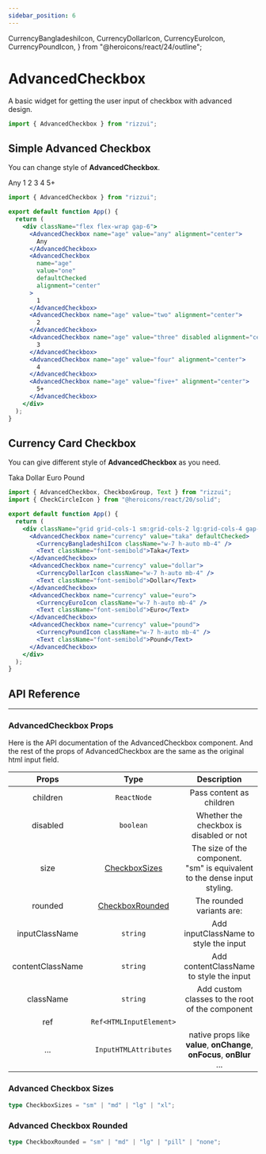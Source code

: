 ```yaml
---
sidebar_position: 6
---
```


  CurrencyBangladeshiIcon,
  CurrencyDollarIcon,
  CurrencyEuroIcon,
  CurrencyPoundIcon,
} from "@heroicons/react/24/outline";

# AdvancedCheckbox

A basic widget for getting the user input of checkbox with advanced design.

```jsx
import { AdvancedCheckbox } from "rizzui";
```

<div className="mb-20 md:mb-28" />

## Simple Advanced Checkbox

You can change style of **AdvancedCheckbox**.

<Paper className="flex-row flex-wrap gap-6">
  <AdvancedCheckbox name="age" value="any" alignment="center">
    Any
  </AdvancedCheckbox>
  <AdvancedCheckbox name="age" value="one" defaultChecked alignment="center">
    1
  </AdvancedCheckbox>
  <AdvancedCheckbox name="age" value="two" alignment="center">
    2
  </AdvancedCheckbox>
  <AdvancedCheckbox name="age" value="three" disabled alignment="center">
    3
  </AdvancedCheckbox>
  <AdvancedCheckbox name="age" value="four" alignment="center">
    4
  </AdvancedCheckbox>
  <AdvancedCheckbox name="age" value="five+" alignment="center">
    5+
  </AdvancedCheckbox>
</Paper>

```jsx
import { AdvancedCheckbox } from "rizzui";

export default function App() {
  return (
    <div className="flex flex-wrap gap-6">
      <AdvancedCheckbox name="age" value="any" alignment="center">
        Any
      </AdvancedCheckbox>
      <AdvancedCheckbox
        name="age"
        value="one"
        defaultChecked
        alignment="center"
      >
        1
      </AdvancedCheckbox>
      <AdvancedCheckbox name="age" value="two" alignment="center">
        2
      </AdvancedCheckbox>
      <AdvancedCheckbox name="age" value="three" disabled alignment="center">
        3
      </AdvancedCheckbox>
      <AdvancedCheckbox name="age" value="four" alignment="center">
        4
      </AdvancedCheckbox>
      <AdvancedCheckbox name="age" value="five+" alignment="center">
        5+
      </AdvancedCheckbox>
    </div>
  );
}
```

<div className="mb-16" />

## Currency Card Checkbox

You can give different style of **AdvancedCheckbox** as you need.

<Paper className="grid grid-cols-1 sm:grid-cols-2 lg:grid-cols-4 gap-6">
  <AdvancedCheckbox name="currency" value="taka" defaultChecked>
    <CurrencyBangladeshiIcon className="w-7 h-auto mb-4" />
    <Text className="font-semibold">Taka</Text>
  </AdvancedCheckbox>
  <AdvancedCheckbox name="currency" value="dollar">
    <CurrencyDollarIcon className="w-7 h-auto mb-4" />
    <Text className="font-semibold">Dollar</Text>
  </AdvancedCheckbox>
  <AdvancedCheckbox name="currency" value="euro">
    <CurrencyEuroIcon className="w-7 h-auto mb-4" />
    <Text className="font-semibold">Euro</Text>
  </AdvancedCheckbox>
  <AdvancedCheckbox name="currency" value="pound">
    <CurrencyPoundIcon className="w-7 h-auto mb-4" />
    <Text className="font-semibold">Pound</Text>
  </AdvancedCheckbox>
</Paper>

```jsx
import { AdvancedCheckbox, CheckboxGroup, Text } from "rizzui";
import { CheckCircleIcon } from "@heroicons/react/20/solid";

export default function App() {
  return (
    <div className="grid grid-cols-1 sm:grid-cols-2 lg:grid-cols-4 gap-6">
      <AdvancedCheckbox name="currency" value="taka" defaultChecked>
        <CurrencyBangladeshiIcon className="w-7 h-auto mb-4" />
        <Text className="font-semibold">Taka</Text>
      </AdvancedCheckbox>
      <AdvancedCheckbox name="currency" value="dollar">
        <CurrencyDollarIcon className="w-7 h-auto mb-4" />
        <Text className="font-semibold">Dollar</Text>
      </AdvancedCheckbox>
      <AdvancedCheckbox name="currency" value="euro">
        <CurrencyEuroIcon className="w-7 h-auto mb-4" />
        <Text className="font-semibold">Euro</Text>
      </AdvancedCheckbox>
      <AdvancedCheckbox name="currency" value="pound">
        <CurrencyPoundIcon className="w-7 h-auto mb-4" />
        <Text className="font-semibold">Pound</Text>
      </AdvancedCheckbox>
    </div>
  );
}
```

<div className="mb-20" />

## API Reference

<hr />

<div className="mb-10" />

### AdvancedCheckbox Props

Here is the API documentation of the AdvancedCheckbox component. And the rest of the props of AdvancedCheckbox are the same as the original html input field.

<div className="overflow-x-auto">

|      Props       |                     Type                      |                                   Description                                   | Default |
| :--------------: | :-------------------------------------------: | :-----------------------------------------------------------------------------: | :-----: |
|     children     |                  `ReactNode`                  |                            Pass content as children                             |  \_\_   |
|     disabled     |                   `boolean`                   |                     Whether the checkbox is disabled or not                     |  \_\_   |
|       size       |   [CheckboxSizes](#advanced-checkbox-sizes)   | The size of the component.<br /> "sm" is equivalent to the dense input styling. | `"md"`  |
|     rounded      | [CheckboxRounded](#advanced-checkbox-rounded) |                            The rounded variants are:                            | `"md"`  |
|  inputClassName  |                   `string`                    |                      Add inputClassName to style the input                      |  \_\_   |
| contentClassName |                   `string`                    |                     Add contentClassName to style the input                     |  \_\_   |
|    className     |                   `string`                    |                 Add custom classes to the root of the component                 |  \_\_   |
|       ref        |            `Ref<HTMLInputElement>`            |                                                                                 |  \_\_   |
|       ...        |             `InputHTMLAttributes`             |     native props like **value**, **onChange**, **onFocus**, **onBlur** ...      |  \_\_   |

</div>

<div className="mb-10" />

### Advanced Checkbox Sizes

```ts
type CheckboxSizes = "sm" | "md" | "lg" | "xl";
```

<div className="mb-10" />

### Advanced Checkbox Rounded

```ts
type CheckboxRounded = "sm" | "md" | "lg" | "pill" | "none";
```
